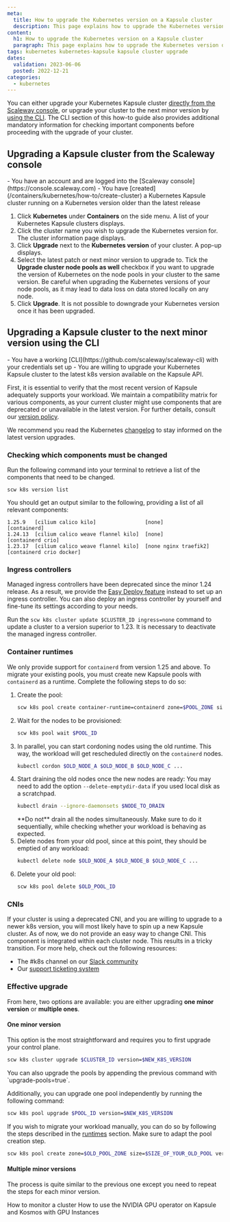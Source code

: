```yaml
---
meta:
  title: How to upgrade the Kubernetes version on a Kapsule cluster
  description: This page explains how to upgrade the Kubernetes version on a Kapsule cluster
content:
  h1: How to upgrade the Kubernetes version on a Kapsule cluster
  paragraph: This page explains how to upgrade the Kubernetes version on a Kapsule cluster
tags: kubernetes kubernetes-kapsule kapsule cluster upgrade
dates:
  validation: 2023-06-06
  posted: 2022-12-21
categories:
  - kubernetes
---
```


<Macro id="iam-requirements" />


You can either upgrade your Kubernetes Kapsule cluster [directly from the Scaleway console](#upgrading-a-kapsule-cluster-from-the-scaleway-console), or upgrade your cluster to the next minor version by [using the CLI](#upgrading-a-kapsule-cluster-to-the-next-minor-version-using-the-cli). The CLI section of this how-to guide also provides additional mandatory information for checking important components before proceeding with the upgrade of your cluster.

## Upgrading a Kapsule cluster from the Scaleway console

<Message type="requirement">
  - You have an account and are logged into the [Scaleway console](https://console.scaleway.com)
  - You have [created](/containers/kubernetes/how-to/create-cluster) a Kubernetes Kapsule cluster running on a Kubernetes version older than the latest release
</Message>

1. Click **Kubernetes** under **Containers** on the side menu. A list of your Kubernetes Kapsule clusters displays.
2. Click the cluster name you wish to upgrade the Kubernetes version for. The cluster information page displays.
3. Click **Upgrade** next to the **Kubernetes version** of your cluster. A pop-up displays.
    <Lightbox src="scaleway-upgrade-cluster-new.webp" alt="" />
4. Select the latest patch or next minor version to upgrade to. Tick the **Upgrade cluster node pools as well** checkbox if you want to upgrade the version of Kubernetes on the node pools in your cluster to the same version.
    <Message type="important">
      Be careful when upgrading the Kubernetes versions of your node pools, as it may lead to data loss on data stored locally on any node.
    </Message>
 5. Click **Upgrade**.
    <Message type="note">
      It is not possible to downgrade your Kubernetes version once it has been upgraded.
    </Message>

## Upgrading a Kapsule cluster to the next minor version using the CLI

<Message type="requirement">
    - You have a working [CLI](https://github.com/scaleway/scaleway-cli) with your credentials set up
    - You are willing to upgrade your Kubernetes Kapsule cluster to the latest k8s version available on the Kapsule API.
</Message>


First, it is essential to verify that the most recent version of Kapsule adequately supports your workload. We maintain a compatibility matrix for various components, as your current cluster might use components that are deprecated or unavailable in the latest version.
For further details, consult our [version policy](/containers/kubernetes/reference-content/version-support-policy/).

We recommend you read the Kubernetes [changelog](https://kubernetes.io/releases/) to stay informed on the latest version upgrades.

### Checking which components must be changed

Run the following command into your terminal to retrieve a list of the components that need to be changed.

```
scw k8s version list
```

You should get an output similar to the following, providing a list of all relevant components:
```
1.25.9   [cilium calico kilo]                [none]                 [containerd]
1.24.13  [cilium calico weave flannel kilo]  [none]                 [containerd crio]
1.23.17  [cilium calico weave flannel kilo]  [none nginx traefik2]  [containerd crio docker]
```

### Ingress controllers

Managed ingress controllers have been deprecated since the minor 1.24 release. As a result, we provide the [Easy Deploy feature](/containers/kubernetes/how-to/enable-easy-deploy/) instead to set up an ingress controller.
You can also deploy an ingress controller by yourself and fine-tune its settings according to your needs.

Run the `scw k8s cluster update $CLUSTER_ID ingress=none` command to update a cluster to a version superior to 1.23. It is necessary to deactivate the managed ingress controller.

### Container runtimes

We only provide support for `containerd` from version 1.25 and above. To migrate your existing pools, you must create new Kapsule pools with `containerd` as a runtime.
Complete the following steps to do so:
1. Create the pool:
    ```sh
    scw k8s pool create container-runtime=containerd zone=$POOL_ZONE size=$SIZE_OF_YOUR_OLD_POOL version=$YOUR_CLUSTER_VERSION cluster-id=$CLUSTER_ID
    ```
2. Wait for the nodes to be provisioned:
    ```sh
    scw k8s pool wait $POOL_ID
    ```
3. In parallel, you can start cordoning nodes using the old runtime. This way, the workload will get rescheduled directly on the `containerd` nodes.
    ```sh
    kubectl cordon $OLD_NODE_A $OLD_NODE_B $OLD_NODE_C ...
    ```
4. Start draining the old nodes once the new nodes are ready:
    <Message type="note">
      You may need to add the option `--delete-emptydir-data` if you used local disk as a scratchpad.
    </Message>
    ```sh
    kubectl drain --ignore-daemonsets $NODE_TO_DRAIN
    ```
    <Message type="important">
      **Do not** drain all the nodes simultaneously. Make sure to do it sequentially, while checking whether your workload is behaving as expected.
    </Message>
5. Delete nodes from your old pool, since at this point, they should be emptied of any workload:
    ```sh
    kubectl delete node $OLD_NODE_A $OLD_NODE_B $OLD_NODE_C ...
    ```
6. Delete your old pool:
    ```sh
    scw k8s pool delete $OLD_POOL_ID
    ```

### CNIs

If your cluster is using a deprecated CNI, and you are willing to upgrade to a newer k8s version, you will most likely have to spin up a new Kapsule cluster.
As of now, we do not provide an easy way to change CNI. This component is integrated within each cluster node. This results in a tricky transition.
For more help, check out the following resources:
- The #k8s channel on our [Slack community](https://scaleway-community.slack.com)
- Our [support ticketing system](/console/account/how-to/open-a-support-ticket/)

### Effective upgrade

From here, two options are available: you are either upgrading **one minor version** or **multiple ones**.

#### One minor version

This option is the most straightforward and requires you to first upgrade your control plane.
```sh
scw k8s cluster upgrade $CLUSTER_ID version=$NEW_K8S_VERSION
```

<Message type="tip">
  You can also upgrade the pools by appending the previous command with `upgrade-pools=true`.
</Message>

Additionally, you can upgrade one pool independently by running the following command:
```sh
scw k8s pool upgrade $POOL_ID version=$NEW_K8S_VERSION
```

If you wish to migrate your workload manually, you can do so by following the steps described in the [runtimes](#container-runtimes) section.
<Message type="important">
  Make sure to adapt the pool creation step.
</Message>
```sh
scw k8s pool create zone=$OLD_POOL_ZONE size=$SIZE_OF_YOUR_OLD_POOL version=$NEW_CLUSTER_VERSION cluster-id=$CLUSTER_ID
```


#### Multiple minor versions

The process is quite similar to the previous one except you need to repeat the steps for each minor version.


<Navigation title="See Also">
  <PreviousButton to="/containers/kubernetes/how-to/monitor-cluster/">How to monitor a cluster</PreviousButton>
  <NextButton to="/containers/kubernetes/how-to/use-nvidia-gpu-operator/">How to use the NVIDIA GPU operator on Kapsule and Kosmos with GPU Instances</NextButton>
</Navigation>

